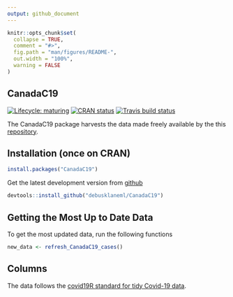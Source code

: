 ```yaml
---
output: github_document
---
```


<!-- README.md is generated from README.Rmd. Please edit that file -->

```r
knitr::opts_chunk$set(
  collapse = TRUE,
  comment = "#>",
  fig.path = "man/figures/README-",
  out.width = "100%",
  warning = FALSE
)
```

## CanadaC19

<!-- badges: start -->
[![Lifecycle: maturing](https://img.shields.io/badge/lifecycle-maturing-orange.svg)](https://www.tidyverse.org/lifecycle/#maturing)
[![CRAN status](https://www.r-pkg.org/badges/version/YOUR_PACKAGE)](https://CRAN.R-project.org/package=YOUR_PACKAGE)
[![Travis build status](https://travis-ci.org/Covid19R/YOUR_PACKAGE.svg?branch=master)](https://travis-ci.org/USER_OR_ORG/YOUR_PACKAGE)
<!-- badges: end -->

The  CanadaC19 package harvests the data made freely available by the this [repository](https://github.com/ishaberry/Covid19Canada).

## Installation (once on CRAN)

``` r
install.packages("CanadaC19")
```

Get the latest development version from [github](https://github.com/debusklaneml/CanadaC19)

```r
devtools::install_github("debusklaneml/CanadaC19")
```


## Getting the Most Up to Date Data

To get the most updated data, run the following functions

```r
new_data <- refresh_CanadaC19_cases()
```

## Columns

The data follows the [covid19R standard for tidy Covid-19 data](https://covid19r.github.io/documentation/data-format-standard.html). 



